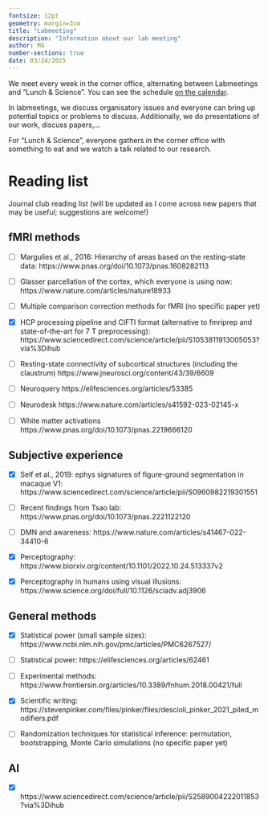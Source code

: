 ```yaml
---
fontsize: 12pt
geometry: margin=3cm
title: "Labmeeting"
description: "Information about our lab meeting"
author: MG
number-sections: true
date: 03/24/2025
---
```


We meet every week in the corner office, alternating between Labmeetings and "Lunch & Science". You can see the schedule [on the calendar](https://calendar.online/cadcb4379c842ce87f53).

In labmeetings, we discuss organisatory issues and everyone can bring up potential topics or problems to discuss. Additionally, we do presentations of our work, discuss papers,...

For "Lunch & Science", everyone gathers in the corner office with something to eat and we watch a talk related to our research.

# Reading list

Journal club reading list (will be updated as I come across new papers that may be useful; suggestions are welcome!)

## fMRI methods

-   [ ] Margulies et al., 2016: Hierarchy of areas based on the resting-state data: https://www.pnas.org/doi/10.1073/pnas.1608282113

-   [ ] Glasser parcellation of the cortex, which everyone is using now: https://www.nature.com/articles/nature18933

-   [ ] Multiple comparison correction methods for fMRI (no specific paper yet)

-   [x] HCP processing pipeline and CIFTI format (alternative to fmriprep and state-of-the-art for 7 T preprocessing): https://www.sciencedirect.com/science/article/pii/S1053811913005053?via%3Dihub

-   [ ] Resting-state connectivity of subcortical structures (including the claustrum) https://www.jneurosci.org/content/43/39/6609

-   [ ] Neuroquery https://elifesciences.org/articles/53385

-   [ ] Neurodesk https://www.nature.com/articles/s41592-023-02145-x

-   [ ] White matter activations https://www.pnas.org/doi/10.1073/pnas.2219666120

## Subjective experience

-   [x] Self et al., 2019: ephys signatures of figure-ground segmentation in macaque V1: https://www.sciencedirect.com/science/article/pii/S0960982219301551

-   [ ] Recent findings from Tsao lab: https://www.pnas.org/doi/10.1073/pnas.2221122120

-   [ ] DMN and awareness: https://www.nature.com/articles/s41467-022-34410-6

-   [x] Perceptography: https://www.biorxiv.org/content/10.1101/2022.10.24.513337v2

-   [x] Perceptography in humans using visual illusions: https://www.science.org/doi/full/10.1126/sciadv.adj3906

## General methods

-   [x] Statistical power (small sample sizes): https://www.ncbi.nlm.nih.gov/pmc/articles/PMC6267527/

-   [ ] Statistical power: https://elifesciences.org/articles/62461

-   [ ] Experimental methods: https://www.frontiersin.org/articles/10.3389/fnhum.2018.00421/full

-   [x] Scientific writing: https://stevenpinker.com/files/pinker/files/descioli_pinker_2021_piled_modifiers.pdf

-   [ ] Randomization techniques for statistical inference: permutation, bootstrapping, Monte Carlo simulations (no specific paper yet)

## AI

-   [x] https://www.sciencedirect.com/science/article/pii/S2589004222011853?via%3Dihub

